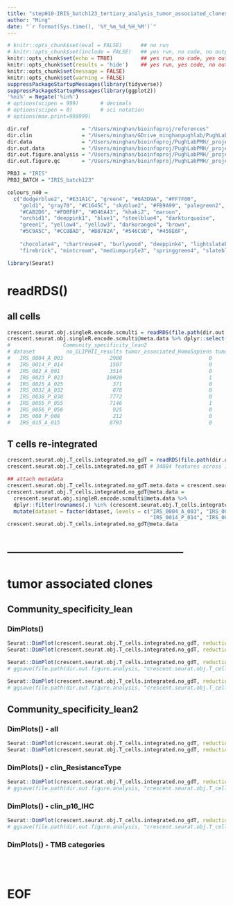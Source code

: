 ```yaml
---
title: "step010-IRIS_batch123_tertiary_analysis_tumor_associated_clones_phenotype"
author: "Ming"
date: "`r format(Sys.time(), '%Y_%m_%d_%H_%M')`"
---
```


```r
# knitr::opts_chunk$set(eval = FALSE)      ## no run
# knitr::opts_chunk$set(include = FALSE)   ## yes run, no code, no output
knitr::opts_chunk$set(echo = TRUE)         ## yes run, no code, yes output ( for figures )
knitr::opts_chunk$set(results = 'hide')    ## yes run, yes code, no output
knitr::opts_chunk$set(message = FALSE)
knitr::opts_chunk$set(warning = FALSE)
suppressPackageStartupMessages(library(tidyverse))
suppressPackageStartupMessages(library(ggplot2))
'%ni%' = Negate('%in%')
# options(scipen = 999)       # decimals
# options(scipen = 0)         # sci notation
# options(max.print=999999)

dir.ref                 = "/Users/minghan/bioinfoproj/references"
dir.clin                = "/Users/minghan/GDrive_minghanpughlab/PughLabPMH/_projects/IRIS/_clin"
dir.data                = "/Users/minghan/bioinfoproj/PughLabPMH/_projects/IRIS/scmulti/data"
dir.out.data            = "/Users/minghan/bioinfoproj/PughLabPMH/_projects/IRIS/scmulti/out_data"
dir.out.figure.analysis = "/Users/minghan/bioinfoproj/PughLabPMH/_projects/IRIS/scmulti/out_figures_analysis"
dir.out.figure.qc       = "/Users/minghan/bioinfoproj/PughLabPMH/_projects/IRIS/scmulti/out_figures_qc"

PROJ = "IRIS"
PROJ_BATCH = "IRIS_batch123"

colours_n40 = 
  c("dodgerblue2", "#E31A1C", "green4", "#6A3D9A", "#FF7F00", 
    "gold1", "gray70", "#C1645C", "skyblue2", "#FB9A99", "palegreen2", 
    "#CAB2D6", "#FDBF6F", "#D46A43", "khaki2", "maroon", 
    "orchid1", "deeppink1", "blue1", "steelblue4", "darkturquoise", 
    "green1", "yellow4", "yellow3", "darkorange4", "brown",
    "#5C9A5C", "#CC8BAD", "#B8782A", "#546C9D", "#459E6F",
    
    "chocolate4", "chartreuse4", "burlywood", "deeppink4", "lightslateblue",
    "firebrick", "mintcream", "mediumpurple3", "springgreen4", "slateblue4", "pink")

library(Seurat)
```

# readRDS()

## all cells

```r
crescent.seurat.obj.singleR.encode.scmulti = readRDS(file.path(dir.out.data, paste0(PROJ_BATCH, ".crescent.seurat.obj.singleR.encode.all_metadata_attached.Rds")))
crescent.seurat.obj.singleR.encode.scmulti@meta.data %>% dplyr::select(dataset, Community_specificity_lean2) %>% table()
#                 Community_specificity_lean2
# dataset          no_GLIPHII_results tumor_associated_HomoSapiens tumor_associated_HomoSapiens_MDavis tumor_associated_MDavis viral_or_nonspecific
#   IRS_0004_A_003               2980                            0                                   5                      44                  123
#   IRS_0014_P_014               1507                            0                                   0                       6                    6
#   IRS_002_A_001                3514                            0                                   4                      84                  238
#   IRS_0023_P_023              10020                            1                                  35                     160                  130
#   IRS_0025_A_025                371                            0                                   1                       7                    3
#   IRS_0032_A_032                878                            0                                  15                       7                    7
#   IRS_0038_P_038               7772                            0                                  28                      74                   51
#   IRS_0055_P_055               7146                            1                                  24                     185                  105
#   IRS_0056_P_056                925                            0                                   4                      18                    9
#   IRS_008_P_008                 212                            0                                   1                       8                   14
#   IRS_015_A_015                8793                            0                                 200                     127                  121
```

## T cells re-integrated

```r
crescent.seurat.obj.T_cells.integrated.no_gdT = readRDS(file.path(dir.out.data, paste0(PROJ_BATCH, ".crescent.seurat.obj.T_cells.integrated.no_gdT.annotated.Rds")))
crescent.seurat.obj.T_cells.integrated.no_gdT # 34884 features across 12980 samples within 3 assays 

## attach metadata
crescent.seurat.obj.T_cells.integrated.no_gdT.meta.data = crescent.seurat.obj.T_cells.integrated.no_gdT@meta.data
crescent.seurat.obj.T_cells.integrated.no_gdT@meta.data = 
  crescent.seurat.obj.singleR.encode.scmulti@meta.data %>% 
  dplyr::filter(rownames(.) %in% (crescent.seurat.obj.T_cells.integrated.no_gdT@meta.data %>% rownames())) %>% 
  mutate(dataset = factor(dataset, levels = c("IRS_0004_A_003", "IRS_002_A_001", "IRS_0025_A_025", "IRS_0032_A_032", "IRS_015_A_015", 
                                              "IRS_0014_P_014", "IRS_0023_P_023", "IRS_0038_P_038", "IRS_0055_P_055", "IRS_0056_P_056", "IRS_008_P_008")))
crescent.seurat.obj.T_cells.integrated.no_gdT@meta.data
```

# --------------------------------------------

# tumor associated clones

## Community_specificity_lean

### DimPlots()

```r
Seurat::DimPlot(crescent.seurat.obj.T_cells.integrated.no_gdT, reduction = "umap", group.by = "Community_specificity_lean") + scale_color_manual(values = c("grey", colours_n40[2:3]))
Seurat::DimPlot(crescent.seurat.obj.T_cells.integrated.no_gdT, reduction = "umap", group.by = "Community_specificity_lean", split.by = "dataset", ncol = 4) + scale_color_manual(values = c("grey", colours_n40[2:3]))

Seurat::DimPlot(crescent.seurat.obj.T_cells.integrated.no_gdT, reduction = "umap", group.by = "Community_specificity_lean", split.by = "clin_ResistanceType") + scale_color_manual(values = c("grey", colours_n40[2:3]))
# ggsave(file.path(dir.out.figure.analysis, "crescent.seurat.obj.T_cells.integrated.no_gdT.taaTcells.byResistance.umap.png"), device = "png", width = 9, height = 4, units = "in", dpi = 300, bg = "white")

Seurat::DimPlot(crescent.seurat.obj.T_cells.integrated.no_gdT, reduction = "umap", group.by = "Community_specificity_lean", split.by = "clin_p16_IHC") + scale_color_manual(values = c("grey", colours_n40[2:3]))
# ggsave(file.path(dir.out.figure.analysis, "crescent.seurat.obj.T_cells.integrated.no_gdT.taaTcells.byHPV.umap.png"), device = "png", width = 9, height = 4, units = "in", dpi = 300, bg = "white")
```

## Community_specificity_lean2

### DimPlots() - all

```r
Seurat::DimPlot(crescent.seurat.obj.T_cells.integrated.no_gdT, reduction = "umap", group.by = "Community_specificity_lean2") + scale_color_manual(values = c("grey", colours_n40[2:6]))
Seurat::DimPlot(crescent.seurat.obj.T_cells.integrated.no_gdT, reduction = "umap", group.by = "Community_specificity_lean2", split.by = "dataset", ncol = 4) + scale_color_manual(values = c("grey", colours_n40[2:6]))
```

### DimPlots() - clin_ResistanceType

```r
Seurat::DimPlot(crescent.seurat.obj.T_cells.integrated.no_gdT, reduction = "umap", group.by = "Community_specificity_lean2", split.by = "clin_ResistanceType") + scale_color_manual(values = c("grey", colours_n40[2:6]))
# ggsave(file.path(dir.out.figure.analysis, "crescent.seurat.obj.T_cells.integrated.no_gdT.taaTcells.byResistance.umap.png"), device = "png", width = 9, height = 4, units = "in", dpi = 300, bg = "white")
```

### DimPlots() - clin_p16_IHC

```r
Seurat::DimPlot(crescent.seurat.obj.T_cells.integrated.no_gdT, reduction = "umap", group.by = "Community_specificity_lean2", split.by = "clin_p16_IHC") + scale_color_manual(values = c("grey", colours_n40[2:6]))
# ggsave(file.path(dir.out.figure.analysis, "crescent.seurat.obj.T_cells.integrated.no_gdT.taaTcells.byHPV.umap.png"), device = "png", width = 9, height = 4, units = "in", dpi = 300, bg = "white")
```

### DimPlots() - TMB categories

```r

```




<br>

# EOF
